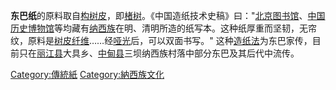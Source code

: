 '''东巴纸'''的原料取自[[构树皮|构树皮]]，即[[楮树|楮树]]。《中国造纸技术史稿》曰："[[北京图书馆|北京图书馆]]、[[中国历史博物馆|中国历史博物馆]]等均藏有[[纳西族|纳西族]]在明、清明所造的纸写本。这种纸厚重而坚韧，无帘纹，原料是[[树皮纤维|树皮纤维]]……经[[哑光|哑光]]后，可以双面书写。" 
这种[[造纸法|造纸法]]为东巴家传，目前只在[[丽江县|丽江县]]大具乡、[[中甸县|中甸县]]三坝纳西族村落中部分东巴及其后代中流传。

[[Category:傳統紙|Category:傳統紙]]
[[Category:納西族文化|Category:納西族文化]]
